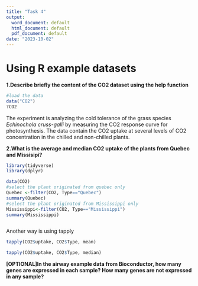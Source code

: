 ```yaml
---
title: "Task 4"
output:
  word_document: default
  html_document: default
  pdf_document: default
date: "2023-10-02"
---
```


# Using R example datasets

**1.Describe briefly the content of the CO2 dataset using the help function**

```r
#load the data
data("CO2")
?CO2
```

The experiment is analyzing the cold tolerance of the grass species *Echinochola cruss-galli* by measuring the CO2 response curve for photosynthesis. The data contain the CO2 uptake at several levels of CO2 concentration in the chilled and non-chilled plants.

**2.What is the average and median CO2 uptake of the plants from Quebec and Missisipi?**

```r
library(tidyverse)
library(dplyr)
```

```r
data(CO2)
#select the plant originated from quebec only
Quebec <-filter(CO2, Type=="Quebec")
summary(Quebec)
#select the plant originated from Mississippi only
Mississippi<-filter(CO2, Type=="Mississippi")
summary(Mississippi)
```

```r

```
Another way is using tapply
```r
tapply(CO2$uptake, CO2$Type, mean)
```
```r
tapply(CO2$uptake, CO2$Type, median)
```

**[OPTIONAL]In the airway example data from Bioconductor, how many genes are expressed in each sample? How many genes are not expressed in any sample?**
